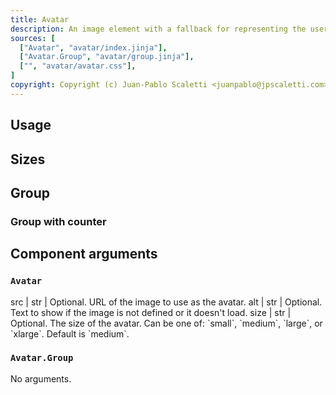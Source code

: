 ```yaml
---
title: Avatar
description: An image element with a fallback for representing the user.
sources: [
  ["Avatar", "avatar/index.jinja"],
  ["Avatar.Group", "avatar/group.jinja"],
  ["", "avatar/avatar.css"],
]
copyright: Copyright (c) Juan-Pablo Scaletti <juanpablo@jpscaletti.com>
---
```


## Usage

<Example name="ex.Avatar" />


## Sizes

<Example name="ex.Avatar.Sizes" />


## Group

<Example name="ex.Avatar.Group" />

### Group with counter

<Example name="ex.Avatar.Counter" />


## Component arguments

### `Avatar`

<Arguments>
  src  | str | Optional. URL of the image to use as the avatar.
  alt  | str | Optional. Text to show if the image is not defined or it doesn't load.
  size | str | Optional. The size of the avatar. Can be one of: `small`, `medium`, `large`, or `xlarge`. Default is `medium`.
</Arguments>

### `Avatar.Group`

No arguments.


<Sources />
